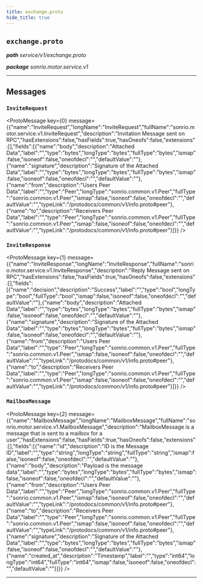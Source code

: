 ```yaml
---
title: exchange.proto
hide_title: true
---
```



## `exchange.proto`
_**path** service/v1/exchange.proto_

_**package** sonrio.motor.service.v1_



---

## Messages


### `InviteRequest`
<ProtoMessage key={0} message={{"name":"InviteRequest","longName":"InviteRequest","fullName":"sonrio.motor.service.v1.InviteRequest","description":"Invitation Message sent on RPC","hasExtensions":false,"hasFields":true,"hasOneofs":false,"extensions":[],"fields":[{"name":"body","description":"Attached Data","label":"","type":"bytes","longType":"bytes","fullType":"bytes","ismap":false,"isoneof":false,"oneofdecl":"","defaultValue":""},{"name":"signature","description":"Signature of the Attached Data","label":"","type":"bytes","longType":"bytes","fullType":"bytes","ismap":false,"isoneof":false,"oneofdecl":"","defaultValue":""},{"name":"from","description":"Users Peer Data","label":"","type":"Peer","longType":"sonrio.common.v1.Peer","fullType":"sonrio.common.v1.Peer","ismap":false,"isoneof":false,"oneofdecl":"","defaultValue":"","typeLink":"/protodocs/common/v1/info.proto#peer"},{"name":"to","description":"Receivers Peer Data","label":"","type":"Peer","longType":"sonrio.common.v1.Peer","fullType":"sonrio.common.v1.Peer","ismap":false,"isoneof":false,"oneofdecl":"","defaultValue":"","typeLink":"/protodocs/common/v1/info.proto#peer"}]}} />


### `InviteResponse`
<ProtoMessage key={1} message={{"name":"InviteResponse","longName":"InviteResponse","fullName":"sonrio.motor.service.v1.InviteResponse","description":"Reply Message sent on RPC","hasExtensions":false,"hasFields":true,"hasOneofs":false,"extensions":[],"fields":[{"name":"decision","description":"Success","label":"","type":"bool","longType":"bool","fullType":"bool","ismap":false,"isoneof":false,"oneofdecl":"","defaultValue":""},{"name":"body","description":"Attached Data","label":"","type":"bytes","longType":"bytes","fullType":"bytes","ismap":false,"isoneof":false,"oneofdecl":"","defaultValue":""},{"name":"signature","description":"Signature of the Attached Data","label":"","type":"bytes","longType":"bytes","fullType":"bytes","ismap":false,"isoneof":false,"oneofdecl":"","defaultValue":""},{"name":"from","description":"Users Peer Data","label":"","type":"Peer","longType":"sonrio.common.v1.Peer","fullType":"sonrio.common.v1.Peer","ismap":false,"isoneof":false,"oneofdecl":"","defaultValue":"","typeLink":"/protodocs/common/v1/info.proto#peer"},{"name":"to","description":"Receivers Peer Data","label":"","type":"Peer","longType":"sonrio.common.v1.Peer","fullType":"sonrio.common.v1.Peer","ismap":false,"isoneof":false,"oneofdecl":"","defaultValue":"","typeLink":"/protodocs/common/v1/info.proto#peer"}]}} />


### `MailboxMessage`
<ProtoMessage key={2} message={{"name":"MailboxMessage","longName":"MailboxMessage","fullName":"sonrio.motor.service.v1.MailboxMessage","description":"MailboxMessage is a message that is sent to a mailbox for a user","hasExtensions":false,"hasFields":true,"hasOneofs":false,"extensions":[],"fields":[{"name":"id","description":"ID is the Message ID","label":"","type":"string","longType":"string","fullType":"string","ismap":false,"isoneof":false,"oneofdecl":"","defaultValue":""},{"name":"body","description":"Payload is the message data","label":"","type":"bytes","longType":"bytes","fullType":"bytes","ismap":false,"isoneof":false,"oneofdecl":"","defaultValue":""},{"name":"from","description":"Users Peer Data","label":"","type":"Peer","longType":"sonrio.common.v1.Peer","fullType":"sonrio.common.v1.Peer","ismap":false,"isoneof":false,"oneofdecl":"","defaultValue":"","typeLink":"/protodocs/common/v1/info.proto#peer"},{"name":"to","description":"Receivers Peer Data","label":"","type":"Peer","longType":"sonrio.common.v1.Peer","fullType":"sonrio.common.v1.Peer","ismap":false,"isoneof":false,"oneofdecl":"","defaultValue":"","typeLink":"/protodocs/common/v1/info.proto#peer"},{"name":"signature","description":"Signature of the Attached Data","label":"","type":"bytes","longType":"bytes","fullType":"bytes","ismap":false,"isoneof":false,"oneofdecl":"","defaultValue":""},{"name":"created_at","description":"Timestamp","label":"","type":"int64","longType":"int64","fullType":"int64","ismap":false,"isoneof":false,"oneofdecl":"","defaultValue":""}]}} />

---


  